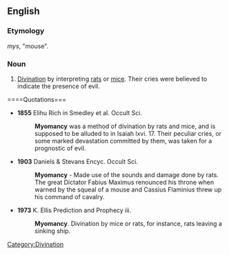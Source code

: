 ==English==

===Etymology===
{{AGr.}} ''mys'', "mouse".

===Noun===
{{en-noun|-}}

# [[divination|Divination]] by interpreting [[rat]]s or [[mice]]. Their cries were believed to indicate the presence of evil.

====Quotations===
*'''1855''' Elihu Rich in Smedley et al. Occult Sci.
*:'''Myomancy''' was a method of divination by rats and mice, and is supposed to be alluded to in Isaiah lxvi. 17. Their peculiar cries, or some marked devastation committed by them, was taken for a prognostic of evil.

*'''1903''' Daniels & Stevans Encyc. Occult Sci.
*:'''Myomancy''' - Made use of the sounds and damage done by rats. The great Dictator Fabius Maximus renounced his throne when warned by the squeal of a mouse and Cassius Flaminius threw up his command of cavalry.

*'''1973''' K. Ellis Prediction and Prophecy iii.
*:'''Myomancy'''. Divination by mice or rats, for instance, rats leaving a sinking ship.

[[Category:Divination]]